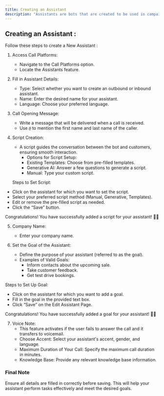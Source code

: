 ```yaml
---
title: Creating an Assistant
description: "Assistants are bots that are created to be used in campaigns to talk to your contacts and achieve your goals on your behalf."
---
```


## Creating an Assistant :

Follow these steps to create a New Assistant :

1. Access Call Platforms:

   - Navigate to the Call Platforms option.
   - Locate the Assistants feature.

2. Fill in Assistant Details:

   - Type: Select whether you want to create an outbound or inbound assistant.
   - Name: Enter the desired name for your assistant.
   - Language: Choose your preferred language.

3. Call Opening Message:

   - Write a message that will be delivered when a call is received.
   - Use `@` to mention the first name and last name of the caller.

4. Script Creation:

   - A script guides the conversation between the bot and customers, ensuring smooth interaction.
     - Options for Script Setup:
     - Existing Templates: Choose from pre-filled templates.
     - Generative AI: Answer a few questions to generate a script.
     - Manual: Type your custom script.

   Steps to Set Script:

- Click on the assistant for which you want to set the script.
- Select your preferred script method (Manual, Generative, Templates).
- Edit or remove the pre-filled script as needed.
- Click the “Save” button.

Congratulations! You have successfully added a script for your assistant! 👏👏

5. Company Name:

   - Enter your company name.

6. Set the Goal of the Assistant:
   - Define the purpose of your assistant (referred to as the goal).
   - Examples of Valid Goals:
     - Inform contacts about the upcoming sale.
     - Take customer feedback.
     - Get test drive bookings.

Steps to Set Up Goal:

- Click on the assistant for which you want to add a goal.
- Fill in the goal in the provided text box.
- Click “Save” on the Edit Assistant Page.

Congratulations! You have successfully added a goal for your assistant! 👏👏

7. Voice Note:
   - This feature activates if the user fails to answer the call and it transfers to voicemail.
   - Choose Accent: Select your assistant's accent, gender, and language.
   - Maximum Duration of Your Call: Specify the maximum call duration in minutes.
   - Knowledge Base: Provide any relevant knowledge base information.

### Final Note

Ensure all details are filled in correctly before saving. This will help your assistant perform tasks effectively and meet the desired goals.
